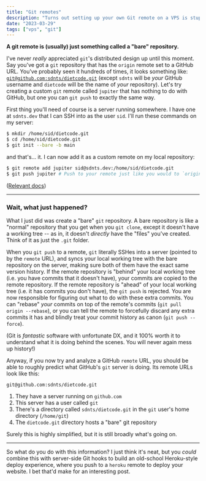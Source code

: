 ```yaml
---
title: "Git remotes"
description: "Turns out setting up your own Git remote on a VPS is stupid simple"
date: "2023-03-29"
tags: ["vps", "git"]
---
```


**A git remote is (usually) just something called a "bare" repository.**

I've never _really_ appreciated `git`'s distributed design up until this moment.
Say you've got a `git` repository that has the `origin` remote set to a GitHub URL.
You've probably seen it hundreds of times, it looks something like: [`git@github.com:sdnts/dietcode.git`](https://github.com/sdnts/dietcode)
(except `sdnts` will be _your_ GitHub username and `dietcode` will be the name of
_your_ repository). Let's try creating a custom `git` remote called `jupiter` that
has nothing to do with GitHub, but one you can `git push` to exactly the same way.

First thing you'll need of course is a server running somewhere. I have one at
`sdnts.dev` that I can SSH into as the user `sid`. I'll run these commands on my
server:

```sh
$ mkdir /home/sid/dietcode.git
$ cd /home/sid/dietcode.git
$ git init --bare -b main
```

and that's... it. I can now add it as a custom remote on my local repository:

```sh
$ git remote add jupiter sid@sdnts.dev:/home/sid/dietcode.git
$ git push jupiter # Push to your remote just like you would to `origin`
```

([Relevant docs](https://git-scm.com/book/en/v2/Git-on-the-Server-Setting-Up-the-Server))

---

### Wait, what just happened?

What I just did was create a "bare" `git` repository. A bare repository is like
a "normal" repository that you get when you `git clone`, except it doesn't have a working
tree -- as in, it doesn't _directly_ have the "files" you've created. Think of it
as just the `.git` folder.

When you `git push` to a remote, `git` literally SSHes into a server (pointed to
by the `remote` URL), and syncs your local working tree with the bare repository
on the server, making sure both of them have the exact same version history. If the
remote repository is "behind" your local working tree (i.e. you have commits that
it doesn't have), your commits are copied to the remote repository. If the remote
repository is "ahead" of your local working tree (i.e. it has commits you don't
have), the `git push` is rejected. You are now responsible for figuring out what
to do with these extra commits. You can "rebase" _your_ commits on top of the remote's
commits (`git pull origin --rebase`), or you can tell the remote to forcefully
discard any extra commits it has and blindly treat your commit history as canon
(`git push --force`).

(Git is _fantastic_ software with unfortunate DX, and it 100% worth it to understand
what it is doing behind the scenes. You will never again mess up history!)

Anyway, if you now try and analyze a GitHub `remote` URL, you should be able to roughly
predict what GitHub's `git` server is doing. Its remote URLs look like this:

```
git@github.com:sdnts/dietcode.git
```

1. They have a server running on `github.com`
2. This server has a user called `git`
3. There's a directory called `sdnts/dietcode.git` in the `git` user's home directory (`/home/git`)
4. The `dietcode.git` directory hosts a "bare" git repository

Surely this is highly simplified, but it is still broadly what's going on.

---

So what do you do with this information? I just think it's neat, but you _could_
combine this with server-side Git hooks to build an old-school Heroku-style deploy
experience, where you push to a `heroku` remote to deploy your website. I bet that'd
make for an interesting post.
